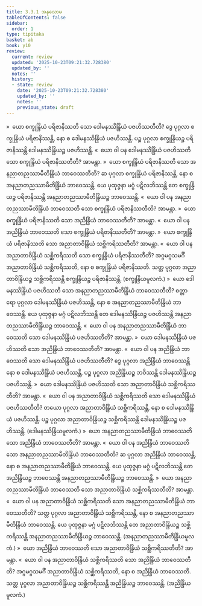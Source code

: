 ```yaml
---
title: 3.3.1 အနုလောမ
tableOfContents: false
sidebar:
  order: 1
type: tipitaka
basket: ab
book: y10
review:
  current: review
  updated: '2025-10-23T09:21:32.728380'
  updated_by: ''
  notes: ''
  history:
  - state: review
    date: '2025-10-23T09:21:32.728380'
    updated_by: ''
    notes: ''
    previous_state: draft
---
```



<ReviewStatus review={frontmatter.review} showDetails={true} />

<HypothesisAnnotation frontmatter={frontmatter} />

<DynamicBreadcrumb />

<Division number="451" book="y10" e="ch" v="35" p="315">

<Paragraph number="4157" book="y10">
»  ယော စက္ခုန္ဒြိယံ ပရိဇာနိဿတိ သော ဒေါမနဿိန္ဒြိယံ ပဇဟိဿတီတိ?
</Paragraph>

<Paragraph number="4158" book="y10">
ဒွေ ပုဂ္ဂလာ စက္ခုန္ဒြိယံ ပရိဇာနိဿန္တိ, နော စ ဒေါမနဿိန္ဒြိယံ ပဇဟိဿန္တိ. ပဉ္စ ပုဂ္ဂလာ စက္ခုန္ဒြိယဉ္စ ပရိဇာနိဿန္တိ ဒေါမနဿိန္ဒြိယဉ္စ ပဇဟိဿန္တိ.
</Paragraph>

<Paragraph number="4159" book="y10">
«  ယော ဝါ ပန ဒေါမနဿိန္ဒြိယံ ပဇဟိဿတိ သော စက္ခုန္ဒြိယံ ပရိဇာနိဿတီတိ? အာမန္တာ.
</Paragraph>

<Paragraph number="4160" book="y10">
»  ယော စက္ခုန္ဒြိယံ ပရိဇာနိဿတိ သော အနညာတညဿာမီတိန္ဒြိယံ ဘာဝေဿတီတိ?
</Paragraph>

<Paragraph number="4161" book="y10">
ဆ ပုဂ္ဂလာ စက္ခုန္ဒြိယံ ပရိဇာနိဿန္တိ, နော စ အနညာတညဿာမီတိန္ဒြိယံ ဘာဝေဿန္တိ. ယေ ပုထုဇ္ဇနာ မဂ္ဂံ ပဋိလဘိဿန္တိ တေ စက္ခုန္ဒြိယဉ္စ ပရိဇာနိဿန္တိ အနညာတညဿာမီတိန္ဒြိယဉ္စ ဘာဝေဿန္တိ.
</Paragraph>

<Paragraph number="4162" book="y10">
«  ယော ဝါ ပန အနညာတညဿာမီတိန္ဒြိယံ ဘာဝေဿတိ သော စက္ခုန္ဒြိယံ ပရိဇာနိဿတီတိ? အာမန္တာ.
</Paragraph>

<Paragraph number="4163" book="y10">
»  ယော စက္ခုန္ဒြိယံ ပရိဇာနိဿတိ သော အညိန္ဒြိယံ ဘာဝေဿတီတိ? အာမန္တာ.
</Paragraph>

<Paragraph number="4164" book="y10">
«  ယော ဝါ ပန အညိန္ဒြိယံ ဘာဝေဿတိ သော စက္ခုန္ဒြိယံ ပရိဇာနိဿတီတိ? အာမန္တာ.
</Paragraph>

<Paragraph number="4165" book="y10">
»  ယော စက္ခုန္ဒြိယံ ပရိဇာနိဿတိ သော အညာတာဝိန္ဒြိယံ သစ္ဆိကရိဿတီတိ? အာမန္တာ.
</Paragraph>

<Paragraph number="4166" book="y10">
«  ယော ဝါ ပန အညာတာဝိန္ဒြိယံ သစ္ဆိကရိဿတိ သော စက္ခုန္ဒြိယံ ပရိဇာနိဿတီတိ?
</Paragraph>

<Paragraph number="4167" book="y10">
အဂ္ဂမဂ္ဂသမင်္ဂီ အညာတာဝိန္ဒြိယံ သစ္ဆိကရိဿတိ, နော စ စက္ခုန္ဒြိယံ ပရိဇာနိဿတိ. သတ္တ ပုဂ္ဂလာ အညာတာဝိန္ဒြိယဉ္စ သစ္ဆိကရိဿန္တိ စက္ခုန္ဒြိယဉ္စ ပရိဇာနိဿန္တိ. (စက္ခုန္ဒြိယမူလကံ.)
</Paragraph>

</Division>
<Division number="452" book="y10" e="ch" v="35" p="315">

<Paragraph number="4168" book="y10">
»  ယော ဒေါမနဿိန္ဒြိယံ ပဇဟိဿတိ သော အနညာတညဿာမီတိန္ဒြိယံ ဘာဝေဿတီတိ?
</Paragraph>

<Paragraph number="4169" book="y10">
စတ္တာရော ပုဂ္ဂလာ ဒေါမနဿိန္ဒြိယံ ပဇဟိဿန္တိ, နော စ အနညာတညဿာမီတိန္ဒြိယံ ဘာဝေဿန္တိ. ယေ ပုထုဇ္ဇနာ မဂ္ဂံ ပဋိလဘိဿန္တိ တေ ဒေါမနဿိန္ဒြိယဉ္စ ပဇဟိဿန္တိ အနညာတညဿာမီတိန္ဒြိယဉ္စ ဘာဝေဿန္တိ.
</Paragraph>

<Paragraph number="4170" book="y10">
«  ယော ဝါ ပန အနညာတညဿာမီတိန္ဒြိယံ ဘာဝေဿတိ သော ဒေါမနဿိန္ဒြိယံ ပဇဟိဿတီတိ? အာမန္တာ.
</Paragraph>

<Paragraph number="4171" book="y10">
»  ယော ဒေါမနဿိန္ဒြိယံ ပဇဟိဿတိ သော အညိန္ဒြိယံ ဘာဝေဿတီတိ? အာမန္တာ.
</Paragraph>

<Paragraph number="4172" book="y10">
«  ယော ဝါ ပန အညိန္ဒြိယံ ဘာဝေဿတိ သော ဒေါမနဿိန္ဒြိယံ ပဇဟိဿတီတိ?
</Paragraph>

<Paragraph number="4173" book="y10">
ဒွေ ပုဂ္ဂလာ အညိန္ဒြိယံ ဘာဝေဿန္တိ နော စ ဒေါမနဿိန္ဒြိယံ ပဇဟိဿန္တိ, ပဉ္စ ပုဂ္ဂလာ အညိန္ဒြိယဉ္စ ဘဝိဿန္တိ ဒေါမနဿိန္ဒြိယဉ္စ ပဇဟိဿန္တိ.
</Paragraph>

<Paragraph number="4174" book="y10">
»  ယော ဒေါမနဿိန္ဒြိယံ ပဇဟိဿတိ သော အညာတာဝိန္ဒြိယံ သစ္ဆိကရိဿတီတိ? အာမန္တာ.
</Paragraph>

<Paragraph number="4175" book="y10">
«  ယော ဝါ ပန အညာတာဝိန္ဒြိယံ သစ္ဆိကရိဿတိ သော ဒေါမနဿိန္ဒြိယံ ပဇဟိဿတီတိ?
</Paragraph>

<Paragraph number="4176" book="y10">
တယော ပုဂ္ဂလာ အညာတာဝိန္ဒြိယံ သစ္ဆိကရိဿန္တိ, နော စ ဒေါမနဿိန္ဒြိယံ ပဇဟိဿန္တိ. ပဉ္စ ပုဂ္ဂလာ အညာတာဝိန္ဒြိယဉ္စ သစ္ဆိကရိဿန္တိ ဒေါမနဿိန္ဒြိယဉ္စ ပဇဟိဿန္တိ. (ဒေါမနဿိန္ဒြိယမူလကံ.)
</Paragraph>

</Division>
<Division number="453" book="y10" e="ch" v="35" p="316">

<Paragraph number="4177" book="y10">
»  ယော အနညာတညဿာမီတိန္ဒြိယံ ဘာဝေဿတိ သော အညိန္ဒြိယံ ဘာဝေဿတီတိ? အာမန္တာ.
</Paragraph>

<Paragraph number="4178" book="y10">
«  ယော ဝါ ပန အညိန္ဒြိယံ ဘာဝေဿတိ သော အနညာတညဿာမီတိန္ဒြိယံ ဘာဝေဿတီတိ?
</Paragraph>

<Paragraph number="4179" book="y10">
ဆ ပုဂ္ဂလာ အညိန္ဒြိယံ ဘာဝေဿန္တိ, နော စ အနညာတညဿာမီတိန္ဒြိယံ ဘာဝေဿန္တိ. ယေ ပုထုဇ္ဇနာ မဂ္ဂံ ပဋိလဘိဿန္တိ တေ အညိန္ဒြိယဉ္စ ဘာဝေဿန္တိ အနညာတညဿာမီတိန္ဒြိယဉ္စ ဘာဝေဿန္တိ.
</Paragraph>

<Paragraph number="4180" book="y10">
»  ယော အနညာတညဿာမီတိန္ဒြိယံ ဘာဝေဿတိ သော အညာတာဝိန္ဒြိယံ သစ္ဆိကရိဿတီတိ? အာမန္တာ.
</Paragraph>

<Paragraph number="4181" book="y10">
«  ယော ဝါ ပန အညာတာဝိန္ဒြိယံ သစ္ဆိကရိဿတိ သော အနညာတညဿာမီတိန္ဒြိယံ ဘာဝေဿတီတိ?
</Paragraph>

<Paragraph number="4182" book="y10">
သတ္တ ပုဂ္ဂလာ အညာတာဝိန္ဒြိယံ သစ္ဆိကရိဿန္တိ, နော စ အနညာတညဿာမီတိန္ဒြိယံ ဘာဝေဿန္တိ. ယေ ပုထုဇ္ဇနာ မဂ္ဂံ ပဋိလဘိဿန္တိ တေ အညာတာဝိန္ဒြိယဉ္စ သစ္ဆိကရိဿန္တိ အနညာတညဿာမီတိန္ဒြိယဉ္စ ဘာဝေဿန္တိ. (အနညာတညဿာမီတိန္ဒြိယမူလကံ.)
</Paragraph>

</Division>
<Division number="454" book="y10" e="ch" v="35" p="316">

<Paragraph number="4183" book="y10">
»  ယော အညိန္ဒြိယံ ဘာဝေဿတိ သော အညာတာဝိန္ဒြိယံ သစ္ဆိကရိဿတီတိ? အာမန္တာ.
</Paragraph>

<Paragraph number="4184" book="y10">
«  ယော ဝါ ပန အညာတာဝိန္ဒြိယံ သစ္ဆိကရိဿတိ သော အညိန္ဒြိယံ ဘာဝေဿတီတိ?
</Paragraph>

<Paragraph number="4185" book="y10">
အဂ္ဂမဂ္ဂသမင်္ဂီ အညာတာဝိန္ဒြိယံ သစ္ဆိကရိဿတိ, နော စ အညိန္ဒြိယံ ဘာဝေဿတိ. သတ္တ ပုဂ္ဂလာ အညာတာဝိန္ဒြိယဉ္စ သစ္ဆိကရိဿန္တိ အညိန္ဒြိယဉ္စ ဘာဝေဿန္တိ. (အညိန္ဒြိယမူလကံ.)
</Paragraph>
</Division>